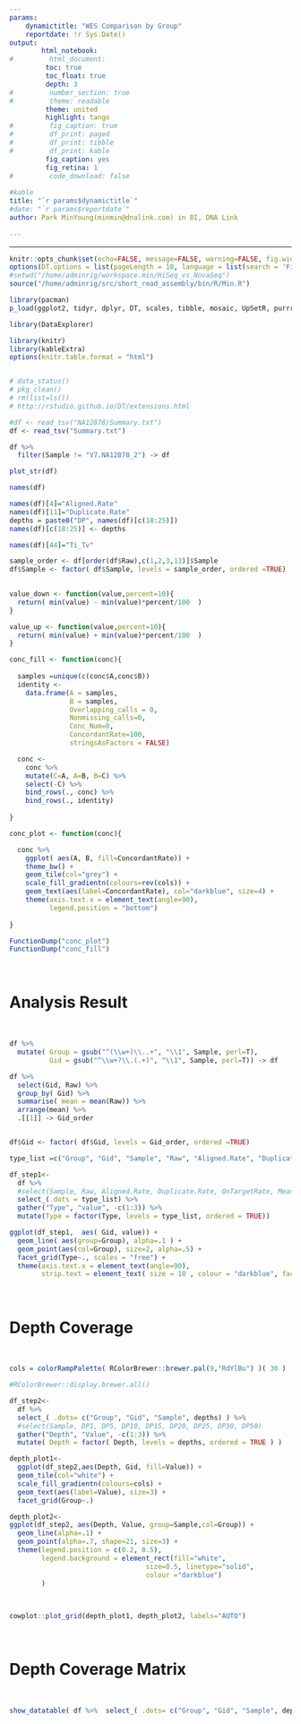 ```yaml
---
params:
    dynamictitle: "WES Comparison by Group"
    reportdate: !r Sys.Date()
output: 
        html_notebook:
#         html_document:
         toc: true
         toc_float: true
         depth: 3
#         number_section: true
#         theme: readable
         theme: united
         highlight: tango
#         fig_caption: true
#         df_print: paged
#         df_print: tibble
#         df_print: kable
         fig_caption: yes 
         fig_retina: 1 
#         code_download: false
         
#kable
title: "`r params$dynamictitle`"
#date: "`r params$reportdate`"
author: Park MinYoung(minmin@dnalink.com) in BI, DNA Link
    
---
```


***

```r
knitr::opts_chunk$set(echo=FALSE, message=FALSE, warning=FALSE, fig.width=7)
options(DT.options = list(pageLength = 10, language = list(search = 'Filter:')))
#setwd("/home/adminrig/workspace.min/HiSeq_vs_NovaSeq")
source("/home/adminrig/src/short_read_assembly/bin/R/Min.R")
```

```r
library(pacman)
p_load(ggplot2, tidyr, dplyr, DT, scales, tibble, mosaic, UpSetR, purrr, readr, ggrepel, ggpubr)

library(DataExplorer)

library(knitr)
library(kableExtra)
options(knitr.table.format = "html") 


# data_status()
# pkg_clean()
# rm(list=ls())
# http://rstudio.github.io/DT/extensions.html
```





```r
#df <- read_tsv("NA12878/Summary.txt")
df <- read_tsv("Summary.txt")

df %>% 
  filter(Sample != "V7.NA12878_2") -> df

```

```r
plot_str(df)
```

```r
names(df)
```

```r
names(df)[4]="Aligned.Rate"
names(df)[11]="Duplicate.Rate"
depths = paste0("DP", names(df)[c(18:25)])
names(df)[c(18:25)] <- depths

names(df)[44]="Ti_Tv"

sample_order <- df[order(df$Raw),c(1,2,3,13)]$Sample 
df$Sample <- factor( df$Sample, levels = sample_order, ordered =TRUE) 
  
```

```r
value_down <- function(value,percent=10){
  return( min(value) - min(value)*percent/100  )
}

value_up <- function(value,percent=10){
  return( min(value) + min(value)*percent/100  )
}

```


```r

conc_fill <- function(conc){
  
  samples =unique(c(conc$A,conc$B))
  identity <- 
    data.frame(A = samples,
               B = samples,
               Overlapping_calls = 0, 
               Nonmissing_calls=0, 
               Conc_Num=0,
               ConcordantRate=100, 
               stringsAsFactors = FALSE) 

  conc <-
    conc %>% 
    mutate(C=A, A=B, B=C) %>% 
    select(-C) %>% 
    bind_rows(., conc) %>% 
    bind_rows(., identity)
  
}

conc_plot <- function(conc){

  conc %>% 
    ggplot( aes(A, B, fill=ConcordantRate)) + 
    theme_bw() +
    geom_tile(col="grey") + 
    scale_fill_gradientn(colours=rev(cols)) + 
    geom_text(aes(label=ConcordantRate), col="darkblue", size=4) + 
    theme(axis.text.x = element_text(angle=90),
          legend.position = "bottom")
    
}

FunctionDump("conc_plot")
FunctionDump("conc_fill")

```


<br>

# Analysis Result

<br>

```r
df %>% 
  mutate( Group = gsub("^(\\w+)\\..+", "\\1", Sample, perl=T), 
          Gid = gsub("^\\w+?\\.(.+)", "\\1", Sample, perl=T)) -> df 

df %>% 
  select(Gid, Raw) %>% 
  group_by( Gid) %>% 
  summarise( mean = mean(Raw)) %>% 
  arrange(mean) %>% 
  .[[1]] -> Gid_order


df$Gid <- factor( df$Gid, levels = Gid_order, ordered =TRUE) 

```


```r
type_list =c("Group", "Gid", "Sample", "Raw", "Aligned.Rate", "Duplicate.Rate", "OnTargetRate", "MeanDP", "nVariantLoci", "nHets", "nHomVar", "hetHomRatio", "Ti_Tv")

df_step1<-
  df %>% 
  #select(Sample, Raw, Aligned.Rate, Duplicate.Rate, OnTargetRate, MeanDP, nVariantLoci, nHets, nHomVar, hetHomRatio, Ti_Tv) %>% 
  select_(.dots = type_list) %>% 
  gather("Type", "value", -c(1:3)) %>%
  mutate(Type = factor(Type, levels = type_list, ordered = TRUE)) 

```


```r

ggplot(df_step1,  aes( Gid, value)) + 
  geom_line( aes(group=Group), alpha=.1 ) +
  geom_point(aes(col=Group), size=2, alpha=.5) + 
  facet_grid(Type~., scales = "free") + 
  theme(axis.text.x = element_text(angle=90),
        strip.text = element_text( size = 10 , colour = "darkblue", face = "bold"))

```



<br>

# Depth Coverage

<br>
```r

cols = colorRampPalette( RColorBrewer::brewer.pal(9,"RdYlBu") )( 30 )

#RColorBrewer::display.brewer.all()

df_step2<-
  df %>% 
  select_( .dots= c("Group", "Gid", "Sample", depths) ) %>% 
  #select(Sample, DP1, DP5, DP10, DP15, DP20, DP25, DP30, DP50)
  gather("Depth", "Value", -c(1:3)) %>% 
  mutate( Depth = factor( Depth, levels = depths, ordered = TRUE ) ) 

```


```r

  
depth_plot1<-
  ggplot(df_step2,aes(Depth, Gid, fill=Value)) + 
  geom_tile(col="white") + 
  scale_fill_gradientn(colours=cols) + 
  geom_text(aes(label=Value), size=3) + 
  facet_grid(Group~.)

depth_plot2<-
ggplot(df_step2, aes(Depth, Value, group=Sample,col=Group)) +
  geom_line(alpha=.1) +
  geom_point(alpha=.7, shape=21, size=3) + 
  theme(legend.position = c(0.2, 0.5),
        legend.background = element_rect(fill="white",
                                  size=0.5, linetype="solid", 
                                  colour ="darkblue")
        )
  
 

cowplot::plot_grid(depth_plot1, depth_plot2, labels="AUTO")

```

<br>

# Depth Coverage Matrix

<br>

```r
show_datatable( df %>%  select_( .dots= c("Group", "Gid", "Sample", depths) ), "DepthofCov" )

```

